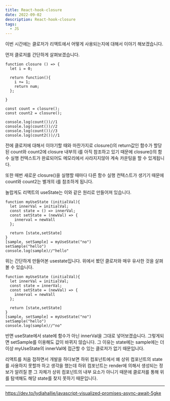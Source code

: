 ```yaml
---
title: React-hook-closure
date: 2022-09-02
description: React-hook-closure
tags:
  - JS
---
```


이번 시간에는 클로저가 리액트에서 어떻게 사용되는지에 대해서 이야기 해보겠습니다.

먼저 클로저를 간단하게 살펴보겠습니다.

```
function closure () => {
  let i = 0;

  return function(){
    i += 1;
    return num;
  };

}

const count = closure();
const count2 = closure();

console.log(count())//1
console.log(count())//2
console.log(count())//3
console.log(count2())//1
```

전에 클로저에 대해서 이야기할 때와 마찬가지로 closure()의 return값인 함수가 할당된 count와 count2에
closure 내부의 i를 아직 참조하고 있기 때문에 closure()의 함수 실행 컨텍스트가 완료되어도 메모리에서 사라지지않아
계속 카운팅을 할 수 있게됩니다.

또한 매번 새로운 closure()을 실행할 때마다 다른 함수 실행 컨텍스트가 생기기 때문에
count와 count2는 별개의 i를 참조하게 됩니다.

놀랍게도 리액트의 useState는 이와 같은 원리로 만들어져 있습니다.

```
function myUseState (initialVal){
  let innerVal = initialVal;
  const state = () => innerVal;
  const setState = (newVal) => {
    innerval = newVall
  };

  return [state,setState]
}
[sample, setSample] = myUseState("no")
setSample("hello")
console.log(sample)//"hello"
```

위는 간단하게 만들어본 usestate입니다.
위에서 봤던 클로저와 매우 유사한 것을 살펴볼 수 있습니다.

```
function myUseState (initialVal){
  let innerVal = initialVal;
  const state = innerVal;
  const setState = (newVal) => {
    innerval = newVall
  };

  return [state,setState]
}
[sample, setSample] = myUseState("no")
setSample("hello")
console.log(sample)//"no"
```

반면 useState에서 state에 함수가 아닌 innerVal을 그대로 넣어보겠습니다.
그렇게되면 setSample를 이용해도 값이 바뀌지 않습니다.
그 이유는 state에는 sample에는 더 이상 myUseState의 innerVal에 접근할 수 있는
클로저가 없기 때문입니다.

리액트를 처음 접하면서 개발을 하다보면 하위 컴포넌트에서 왜 상위 컴포넌트의 state를
사용하지 못할까 하고 생각을 했는데 하위 컴포넌트는 render에 의해서 생성되는 정보가 알려질 뿐
그 자체가 상위 컴포넌트의 내부 요소가 아니기 때문에 클로저를 통해 위를 탐색해도
해당 state를 찾지 못하기 때문입니다.

---

https://dev.to/lydiahallie/javascript-visualized-promises-async-await-5gke
